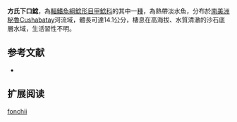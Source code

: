 {{Speciesbox
| name = 方氏下口鯰
| image = 
| image_width = 250px
| image_caption = 
| status = NE
| status_system = IUCN3.1
| genus = Hypostomus
| species = fonchii
| authority = [[Weber_&_Montoya-Burgos|Weber & Montoya-Burgos]], 2002
| synonyms = 
}}

'''方氏下口鯰'''，為[[輻鰭魚綱|輻鰭魚綱]][[鯰形目|鯰形目]][[甲鯰科|甲鯰科]]的其中一[[種|種]]，為熱帶淡水魚，分布於[[南美洲|南美洲]][[秘魯|秘魯]]Cushabatay河流域，體長可達14.1公分，棲息在高海拔、水質清澈的沙石底層水域，生活習性不明。

==参考文献==
*{{FishBase_species|genus=Hypostomus|species=fonchii|year=2014|month=12}}

== 扩展阅读 ==
{{refbegin}}
{{wikispecies-inline|Hypostomus fonchii|方氏下口鯰}}
{{refend}}
{{Taxonbar|from=Q4747482}}

[[Category:下口鯰屬|fonchii]]